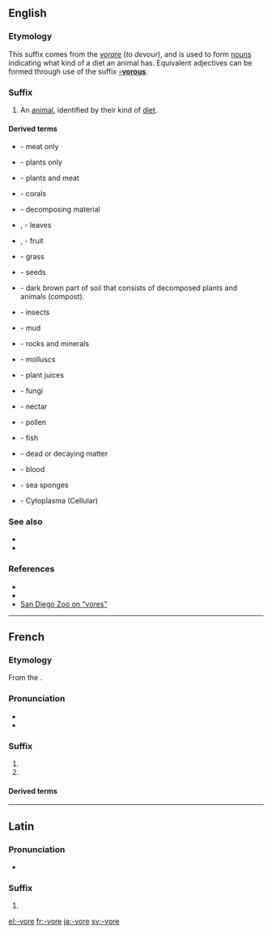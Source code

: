 {{also|vore}}
==English==

===Etymology===
{{PIE root|en|gʷerh₃}}
This suffix comes from the {{etyl|la|en}} ''[[vorare]]'' (''to devour''), and is used to form [[noun]]s indicating what kind of a diet an animal has. Equivalent adjectives can be formed through use of the suffix '''[[-vorous]]'''.

===Suffix===
{{head|en|suffix}}

# An [[animal]], identified by their kind of [[diet]].

====Derived terms====
{{suffixsee|en}}
{{rel-top|general diets}}
* {{l|en|carnivore}} - meat only
* {{l|en|herbivore}} - plants only
* {{l|en|omnivore}} - plants and meat
{{rel-bottom}}

{{rel-top|specific diets}}
* {{l|en|corallivore}} - corals
* {{l|en|detritivore}} - decomposing material
* {{l|en|folivore}}, {{l|en|frondivore}} - leaves
* {{l|en|fructivore}}, {{l|en|frugivore}} - fruit
* {{l|en|graminivore}} - grass
* {{l|en|granivore}} - seeds
* {{l|en|humivores}} - dark brown part of soil that consists of decomposed plants and animals (compost).
* {{l|en|insectivore}} - insects
* {{l|en|limnivore}} - mud
* {{l|en|lithovore}} - rocks and minerals
{{rel-mid}}
* {{l|en|molluscivore}} - molluscs
* {{l|en|mucivore}} - plant juices
* {{l|en|mycovore}} - fungi
* {{l|en|nectarivore}} - nectar
* {{l|en|palynivore}} - pollen
* {{l|en|piscivore}} - fish
* {{l|en|saprovore}} - dead or decaying matter
* {{l|en|sanguinivore}} - blood
* {{l|en|spongivore}} - sea sponges
* {{l|en|cytovore}} - Cytoplasma (Cellular)
{{rel-bottom}}

===See also===
* {{l|en|vorarephilia}}
* {{l|en|-phagy}}

===References===
* {{cite-book|last=Molles|first=Manuel C., Jr.|authorlink=Manuel Molles|title=Ecology: Concepts and Applications|publisher=The McGraw-Hill Companies, Inc.|edition=International Edition|date=1999|location=Dubuque|pages=510pp|url= |doi=QH541.M65|isbn=0-07-042716-X}}
* {{cite-book|last=Smith|first=Robert Leo|authorlink=Robert Leo Smith|coauthors=Thomas M. Smith|title=Elements of Ecology|publisher=Addison-Wesley Publishing Company, Inc.|edition=Fourth Edition|date=2002|location=Singapore|pages=567pp|url= |doi= |isbn=981-4119-31-8}}
* [http://www.sandiegozoo.org/kids/readaboutit_ivores.html San Diego Zoo on "vores"]

----

==French==

===Etymology===
From the {{etyl|la|fr}} {{m|la|-vorus}}.

===Pronunciation===
* {{IPA|/vɔʁ/|[vɔːʁ]|lang=fr}}
* {{homophones|-vores|lang=fr}}

===Suffix===
{{head|fr|suffix|g=m|masculine and feminine||plural|-vores}}

# {{l|en|-vore}}
# {{l|en|-vorus}}

====Derived terms====
{{suffixsee|fr}}

----

==Latin==

===Pronunciation===
* {{a|Classical}} {{IPA|/wo.re/|[wɔ.re]|lang=la}} {{qualifier|stressed on the antepenult}}

===Suffix===
{{la-suffix-form|vore}}

# {{inflection of|-vorus||voc|m|s|lang=la}}

[[el:-vore]]
[[fr:-vore]]
[[ja:-vore]]
[[sv:-vore]]